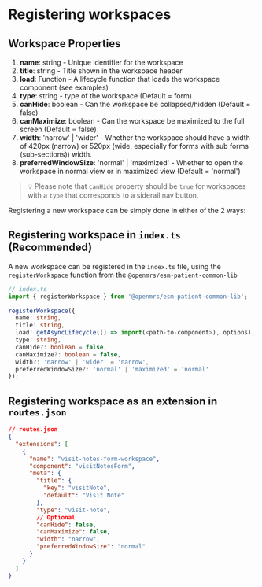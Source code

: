 # Registering workspaces

## Workspace Properties

1. **name**: string - Unique identifier for the workspace
2. **title**: string - Title shown in the workspace header
3. **load**: Function - A lifecycle function that loads the workspace component (see examples)
4. **type**: string - type of the workspace (Default = form)
5. **canHide**: boolean - Can the workspace be collapsed/hidden (Default = false)
6. **canMaximize**: boolean - Can the workspace be maximized to the full screen (Default = false)
7. **width**: 'narrow' | 'wider' - Whether the workspace should have a width of 420px (narrow) or 520px (wide, especially for forms with sub forms (sub-sections)) width.
8. **preferredWindowSize**: 'normal' | 'maximized' - Whether to open the workspace in normal view or in maximized view (Default = 'normal')

> 💡 Please note that `canHide` property should be `true` for workspaces with a `type` that corresponds to a siderail nav button.

Registering a new workspace can be simply done in either of the 2 ways:

## Registering workspace in `index.ts` (Recommended)

A new workspace can be registered in the `index.ts` file, using the `registerWorkspace` function from the `@openmrs/esm-patient-common-lib`

```ts copy
// index.ts
import { registerWorkspace } from '@openmrs/esm-patient-common-lib';

registerWorkspace({
  name: string,
  title: string,
  load: getAsyncLifecycle(() => import(<path-to-component>), options),
  type: string,
  canHide?: boolean = false,
  canMaximize?: boolean = false,
  width?: 'narrow' | 'wider' = 'narrow',
  preferredWindowSize?: 'normal' | 'maximized' = 'normal'
});

```

## Registering workspace as an extension in `routes.json`

```json copy
// routes.json
{
  "extensions": [
    {
      "name": "visit-notes-form-workspace",
      "component": "visitNotesForm",
      "meta": {
        "title": {
          "key": "visitNote",
          "default": "Visit Note"
        },
        "type": "visit-note",
        // Optional
        "canHide": false,
        "canMaximize": false,
        "width": "narrow",
        "preferredWindowSize": "normal"
      }
    }
  ]
}
```
